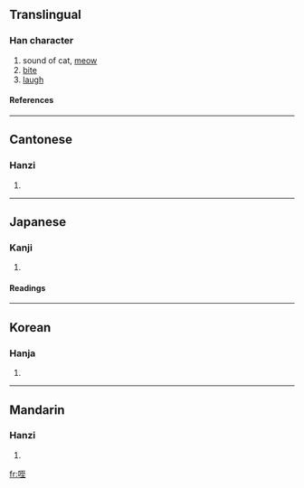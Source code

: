 ==Translingual==
===Han character===
{{Han char|rn=30|rad=口|as=06|sn=9|four=6101<sub>4</sub>|canj=口一戈土 (RMIG)}}
# sound of cat, [[meow]]
# [[bite]]
# [[laugh]]
====References====
{{Han ref|kx=0186.070|dkj=03534|dj=0405.290|hdz=10614.040|uh=54A5|ud=21669|bh=CDFD|bd=52733}}
----
==Cantonese==
===Hanzi===
{{yue-hanzi|jyut=|y=jat6, hei3}}
# {{defn|Cantonese}}
----
==Japanese==
===Kanji===
{{ja-kanji|grade=|rs=口06}}
# {{defn|Japanese}} 
====Readings====
{{ja-readings|on=[[き]] (ki), [[てつ]] (tetsu), [[し]] (shi)|kun=[[わらう]] (warau), [[かむ]] (kamu), [[とまる]] (tomaru)}}
----
==Korean==
===Hanja===
{{ko-hanja|hangeul=희|rv=hui|mr=hŭi}}
# {{defn|Korean}}
----
==Mandarin==
===Hanzi===
{{cmn-hanzi|pin=[[dié]] ([[die2]]), [[xì]] ([[xi4]])|wg=tieh<sup>2</sup>, hsi<sup>4</sup>}}
# {{defn|Mandarin}}

[[fr:咥]]